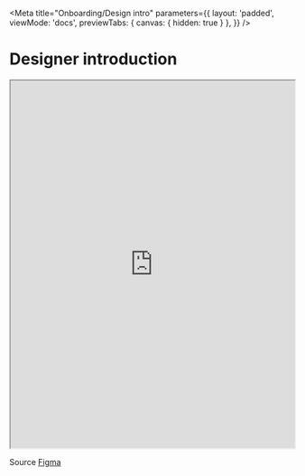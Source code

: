 
<Meta
    title="Onboarding/Design intro"
    parameters={{
        layout: 'padded',
        viewMode: 'docs',
        previewTabs: { canvas: { hidden: true } },
    }}
/>

# Designer introduction

<iframe
    width="100%"
    height="650"
    src="https://www.figma.com/embed?embed_host=share&url=https%3A%2F%2Fwww.figma.com%2Ffile%2FTF44fgu7UzsPSX7J0IsvZW%2FDS---Pr%25C3%25A9sentations%3Fnode-id%3D6983%253A0%26t%3D8WdDrb5bpaWntvmd-1"
    frameBorder="1"
    allowFullScreen
></iframe>

Source [Figma](https://www.figma.com/file/TF44fgu7UzsPSX7J0IsvZW/DS---Pr%C3%A9sentations?node-id=6983%3A1113&t=8WdDrb5bpaWntvmd-1)
